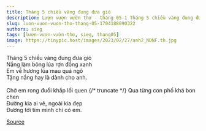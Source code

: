 ```yaml
---
title: Tháng 5 chiều vàng đung đưa gió
description: Lượn vượn vườn thơ - tháng 05-1 Tháng 5 chiều vàng đung đưa gió Nắng làm bông lúa rợn đồng xanh
slug: luon-vuon-vuon-tho-thang-05-1704188090322
authors: sieg
tags: [lượn-vượn-vườn-thơ, sieg, thang05]
image: https://tinypic.host/images/2023/02/27/anh2_NDNF.th.jpg
---
```


Tháng 5 chiều vàng đung đưa gió\
Nắng làm bông lúa rợn đồng xanh\
Em về hương lúa mau quá ngõ\
Tặng nắng hay là dành cho anh.\
\
Chở em rong đuổi khắp lối quen
{/* truncate */}
Qua từng con phố khá bon chen\
Đường kia ai vẽ, ngoài kia đẹp\
Đường tới tim mình chỉ có em.

[Source](https://www.facebook.com/ape.poem/posts/pfbid03DyDP5CfTmRC5aMGYmovKPiyUGCUbKikB9QSbyBmPaXySHRmmh1kDVbEkuydx43Wl)
